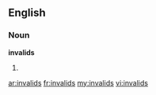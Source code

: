 ==English==

===Noun===
'''invalids'''

#{{plural of|[[invalid]]}}

[[ar:invalids]]
[[fr:invalids]]
[[my:invalids]]
[[vi:invalids]]